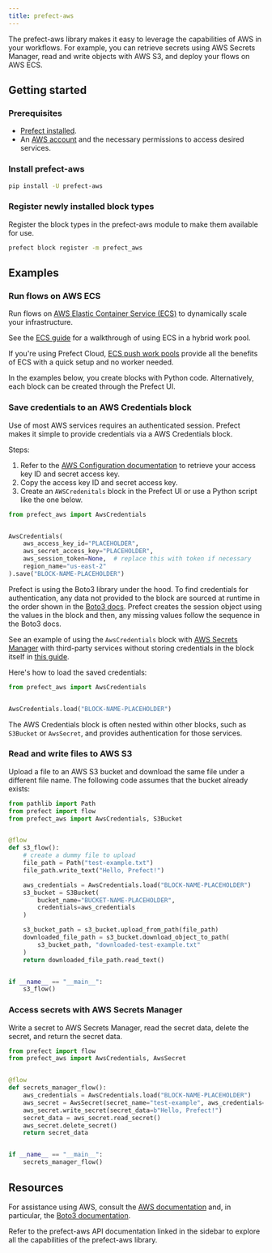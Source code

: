 ```yaml
---
title: prefect-aws
---
```


The prefect-aws library makes it easy to leverage the capabilities of AWS in your workflows.
For example, you can retrieve secrets using AWS Secrets Manager, read and write objects with AWS S3, and deploy your flows on AWS ECS.

## Getting started

### Prerequisites

- [Prefect installed](/3.0rc/get-started/install/).
- An [AWS account](https://aws.amazon.com/account/) and the necessary permissions to access desired services.

### Install prefect-aws


```bash
pip install -U prefect-aws
```


### Register newly installed block types

Register the block types in the prefect-aws module to make them available for use.

```bash
prefect block register -m prefect_aws
```

## Examples

### Run flows on AWS ECS

Run flows on [AWS Elastic Container Service (ECS)](https://aws.amazon.com/ecs/) to dynamically scale your infrastructure.

See the [ECS guide](/integrations/prefect-aws/ecs_guide) for a walkthrough of using ECS in a hybrid work pool.

If you're using Prefect Cloud, [ECS push work pools](/3.0rc/deploy/dynamic-infra/push-runs-serverless) provide all the benefits of ECS with a quick setup and no worker needed.

In the examples below, you create blocks with Python code.
Alternatively, each block can be created through the Prefect UI.

### Save credentials to an AWS Credentials block

Use of most AWS services requires an authenticated session.
Prefect makes it simple to provide credentials via a AWS Credentials block.

Steps:

1. Refer to the [AWS Configuration documentation](https://docs.aws.amazon.com/cli/latest/userguide/cli-configure-quickstart.html#cli-configure-quickstart-creds) to retrieve your access key ID and secret access key.
1. Copy the access key ID and secret access key.
1. Create an `AWSCredenitals` block in the Prefect UI or use a Python script like the one below.

```python
from prefect_aws import AwsCredentials


AwsCredentials(
    aws_access_key_id="PLACEHOLDER",
    aws_secret_access_key="PLACEHOLDER",
    aws_session_token=None,  # replace this with token if necessary
    region_name="us-east-2"
).save("BLOCK-NAME-PLACEHOLDER")
```

Prefect is using the Boto3 library under the hood.
To find credentials for authentication, any data not provided to the block are sourced at runtime in the order shown in the [Boto3 docs](https://boto3.amazonaws.com/v1/documentation/api/latest/guide/credentials.html#configuring-credentials).
Prefect creates the session object using the values in the block and then, any missing values follow the sequence in the Boto3 docs.

See an example of using the `AwsCredentials` block with [AWS Secrets Manager](#aws-secrets-manager) with third-party services without storing credentials in the block itself in [this guide](https://docs.prefect.io/latest/guides/secrets/).

Here's how to load the saved credentials:

```python
from prefect_aws import AwsCredentials


AwsCredentials.load("BLOCK-NAME-PLACEHOLDER")
```

The AWS Credentials block is often nested within other blocks, such as `S3Bucket` or `AwsSecret`, and provides authentication for those services.

### Read and write files to AWS S3

Upload a file to an AWS S3 bucket and download the same file under a different file name.
The following code assumes that the bucket already exists:

```python
from pathlib import Path
from prefect import flow
from prefect_aws import AwsCredentials, S3Bucket


@flow
def s3_flow():
    # create a dummy file to upload
    file_path = Path("test-example.txt")
    file_path.write_text("Hello, Prefect!")

    aws_credentials = AwsCredentials.load("BLOCK-NAME-PLACEHOLDER")
    s3_bucket = S3Bucket(
        bucket_name="BUCKET-NAME-PLACEHOLDER",
        credentials=aws_credentials
    )

    s3_bucket_path = s3_bucket.upload_from_path(file_path)
    downloaded_file_path = s3_bucket.download_object_to_path(
        s3_bucket_path, "downloaded-test-example.txt"
    )
    return downloaded_file_path.read_text()


if __name__ == "__main__":
    s3_flow()
```

### Access secrets with AWS Secrets Manager

Write a secret to AWS Secrets Manager, read the secret data, delete the secret, and return the secret data.

```python
from prefect import flow
from prefect_aws import AwsCredentials, AwsSecret


@flow
def secrets_manager_flow():
    aws_credentials = AwsCredentials.load("BLOCK-NAME-PLACEHOLDER")
    aws_secret = AwsSecret(secret_name="test-example", aws_credentials=aws_credentials)
    aws_secret.write_secret(secret_data=b"Hello, Prefect!")
    secret_data = aws_secret.read_secret()
    aws_secret.delete_secret()
    return secret_data


if __name__ == "__main__":
    secrets_manager_flow()
```

## Resources

For assistance using AWS, consult the [AWS documentation](https://docs.aws.amazon.com/) and, in particular, the [Boto3 documentation](https://boto3.amazonaws.com/v1/documentation/api/latest/index.html).

Refer to the prefect-aws API documentation linked in the sidebar to explore all the capabilities of the prefect-aws library.
